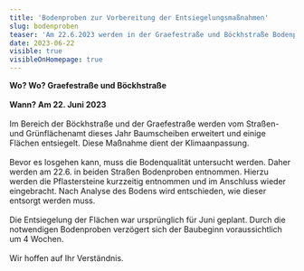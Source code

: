 ```yaml
---
title: 'Bodenproben zur Vorbereitung der Entsiegelungsmaßnahmen'
slug: bodenproben
teaser: 'Am 22.6.2023 werden in der Graefestraße und Böckhstraße Bodenproben entnommen, um die Entsiegelung vorzubereiten.'
date: 2023-06-22
visible: true
visibleOnHomepage: true
---
```


**Wo? Wo? Graefestraße und Böckhstraße**\
\
**Wann? Am 22. Juni 2023**\
\
Im Bereich der Böckhstraße und der Graefestraße werden vom Straßen- und Grünflächenamt dieses Jahr Baumscheiben erweitert und einige Flächen entsiegelt. Diese Maßnahme dient der Klimaanpassung.\
\
Bevor es losgehen kann, muss die Bodenqualität untersucht werden. Daher werden am 22.6. in beiden Straßen Bodenproben entnommen. Hierzu werden die Pflastersteine kurzzeitig entnommen und im Anschluss wieder eingebracht. Nach Analyse des Bodens wird entschieden, wie dieser entsorgt werden muss.\
\
Die Entsiegelung der Flächen war ursprünglich für Juni geplant. Durch die notwendigen Bodenproben verzögert sich der Baubeginn voraussichtlich um 4 Wochen.\
\
Wir hoffen auf Ihr Verständnis.
